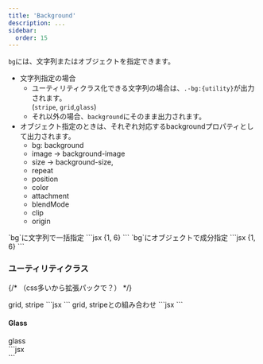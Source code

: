 ```yaml
---
title: 'Background'
description: ...
sidebar:
  order: 15
---
```




`bg`には、文字列またはオブジェクトを指定できます。

- 文字列指定の場合
	- ユーティリティクラス化できる文字列の場合は、`.-bg:{utility}`が出力されます。  
	(`stripe`, `grid`,`glass`)
	- それ以外の場合、`background`にそのまま出力されます。
- オブジェクト指定のときは、それぞれ対応するbackgroundプロパティとして出力されます。
	- bg: background
	- image → background-image
	- size → background-size,
	- repeat
	- position
	- color
	- attachment
	- blendMode
	- clip
	- origin

<Preview>
	<PreviewTitle>`bg`に文字列で一括指定</PreviewTitle>
	<PreviewArea resize p={20}>
		<Frame aspect='16/9' bg="url(/img/demo-img.jpeg) center / 50%">
			<Layer bgc="white:50%" position="center" size="contain" w="40rem" p="box">
				<DammyText />
			</Layer>
		</Frame>
	</PreviewArea>
	<PreviewCode>
		```jsx {1, 6}
		<Frame aspect='16/9' bg="url(/img/demo-img.jpeg) center / 50%">
			<Layer bgc="white:50%" position="center" size="contain" w="40rem" p="box">
				<DammyText />
			</Layer>
		</Frame>
		```
	</PreviewCode>
</Preview>


<Preview>
	<PreviewTitle>`bg`にオブジェクトで成分指定</PreviewTitle>
	<PreviewArea resize p={20}>
		<Frame aspect='16/9' bg={{image: 'url(/img/demo-img.jpeg)', position: 'center', size: '50%'}}>
			<Layer bgc="white:50%" position="center" size="contain" w="40rem" p="box">
				<DammyText />
			</Layer>
		</Frame>
	</PreviewArea>
	<PreviewCode>
		```jsx {1, 6}
		<Frame aspect='16/9' bg={{image: 'url(/img/demo-img.jpeg)', position: 'center', size: '50%'}}>
			<Layer bgc="white:50%" position="center" size="contain" w="40rem" p="box">
				<DammyText />
			</Layer>
		</Frame>
		```
	</PreviewCode>
</Preview>


### ユーティリティクラス

{/* （css多いから拡張パックで？） */}

<Preview>
	<PreviewTitle>grid, stripe</PreviewTitle>
	<PreviewArea resize nogrid p={20}>
		<Box bg='grid' p='box:l'>
			<DammyText />
		</Box>
		<Box bg='stripe' p='box:l'>
			<DammyText />
		</Box>
	</PreviewArea>
	<PreviewCode>
		```jsx
		<Box bg='grid' p='box:l'>
			<DammyText />
		</Box>
		<Box bg='stripe' p='box:l'>
			<DammyText />
		</Box>
		```
	</PreviewCode>
</Preview>



<Preview>
	<PreviewTitle>grid, stripeとの組み合わせ</PreviewTitle>
	<PreviewArea resize nogrid p={20}>
		<Box bg='grid' p='box:l' bgc='black:10%'>
			<DammyText />
		</Box>
		<Box bg='stripe' p='box:l' bgc='blue:10%'>
			<DammyText />
		</Box>
	</PreviewArea>
	<PreviewCode>
		```jsx
		<Box bg='grid' p='box:l' bgc='black:10%'>
			<DammyText />
		</Box>
		<Box bg='stripe' p='box:l' bgc='blue:10%'>
			<DammyText />
		</Box>
		```
	</PreviewCode>
</Preview>



#### Glass

<Preview>
	<PreviewTitle>glass</PreviewTitle>
	<PreviewArea resize p={20}>
		<Frame aspect='16/9'>
			<Media
				src='https://images.unsplash.com/photo-1483728642387-6c3bdd6c93e5?ixlib=rb-4.0.3&ixid=M3wxMjA3fDB8MHxwaG90by1wYWdlfHx8fGVufDB8fHx8fA%3D%3D&auto=format&fit=crop&w=2076&q=80'
				alt='' width='960' height='640'
			/>
			<Layer p={20} inset={0}>
				<Center p='box' size='cover' bg='glass' c='white' radius={2} shadow={2}>
					<DammyText />
				</Center>
			</Layer>
		</Frame>
		<Frame aspect='16/9'>
			<Media
				src='https://images.unsplash.com/photo-1501949997128-2fdb9f6428f1?ixlib=rb-4.0.3&ixid=M3wxMjA3fDB8MHxwaG90by1wYWdlfHx8fGVufDB8fHx8fA%3D%3D&auto=format&fit=crop&w=2670&q=80'
				alt='' width='960' height='640'
			/>
			<Layer p={20} inset={0}>
				<Center p='box' size='cover' bg='glass' c='black' radius={5} shadow={4}>
					<DammyText />
				</Center>
			</Layer>
		</Frame>
	</PreviewArea>
	<PreviewCode>
		```jsx
		<Frame aspect='16/9'>
			<Media
				src='https://images.unsplash.com/photo-1483728642387-6c3bdd6c93e5?ixlib=rb-4.0.3&ixid=M3wxMjA3fDB8MHxwaG90by1wYWdlfHx8fGVufDB8fHx8fA%3D%3D&auto=format&fit=crop&w=2076&q=80'
				alt='' width='960' height='640'
			/>
			<Layer p={20} bg='glass' inset={0}>
				<Center p='box' size='cover' bg='glass' c='white' radius={2} shadow={2}>
					<DammyText />
				</Center>
			</Layer>
		</Frame>
		<Frame aspect='16/9'>
			<Media
				src='https://images.unsplash.com/photo-1501949997128-2fdb9f6428f1?ixlib=rb-4.0.3&ixid=M3wxMjA3fDB8MHxwaG90by1wYWdlfHx8fGVufDB8fHx8fA%3D%3D&auto=format&fit=crop&w=2670&q=80'
				alt='' width='960' height='640'
			/>
			<Layer p={20} inset={0}>
				<Center p='box' size='cover' bg='glass' c='black' radius={5} shadow={4}>
					<DammyText />
				</Center>
			</Layer>
		</Frame>
		```
	</PreviewCode>
</Preview>
